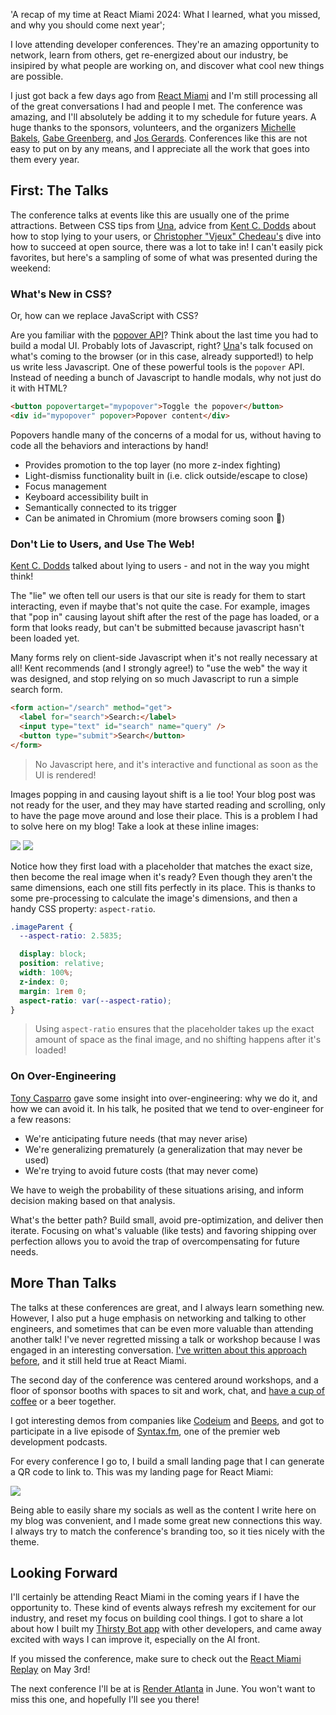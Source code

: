 
  'A recap of my time at React Miami 2024: What I learned, what you missed, and why you should come next year';

I love attending developer conferences. They're an amazing opportunity to network, learn from others,
get re-energized about our industry, be insipired by what people are working on, and discover what cool
new things are possible.

I just got back a few days ago from [React Miami](https://www.reactmiami.com/) and I'm still processing
all of the great conversations I had and people I met. The conference was amazing, and I'll absolutely be adding
it to my schedule for future years. A huge thanks to the sponsors, volunteers, and the organizers
[Michelle Bakels](https://twitter.com/michellebakels), [Gabe Greenberg](https://twitter.com/gabe_g2i),
and [Jos Gerards](https://twitter.com/josgerards88). Conferences like this are not easy to put on by any means,
and I appreciate all the work that goes into them every year.

## First: The Talks

The conference talks at events like this are usually one of the prime attractions. Between CSS tips from [Una](https://twitter.com/Una),
advice from [Kent C. Dodds](https://twitter.com/kentcdodds) about how to stop lying to your users, or
[Christopher "Vjeux" Chedeau's](https://twitter.com/Vjeux) dive into how to succeed at open source, there was a lot to take in!
I can't easily pick favorites, but here's a sampling of some of what was presented during the weekend:

### What's New in CSS?

Or, how can we replace JavaScript with CSS?

Are you familiar with the [popover API](https://developer.mozilla.org/en-US/docs/Web/API/Popover_API)? Think about the last time you
had to build a modal UI. Probably lots of Javascript, right? [Una](https://twitter.com/Una)'s talk focused on what's coming
to the browser (or in this case, already supported!) to help us write less Javascript. One of these powerful tools is the `popover`
API. Instead of needing a bunch of Javascript to handle modals, why not just do it with HTML?

```html
<button popovertarget="mypopover">Toggle the popover</button>
<div id="mypopover" popover>Popover content</div>
```

Popovers handle many of the concerns of a modal for us, without having to code all the behaviors and interactions by hand!

- Provides promotion to the top layer (no more z-index fighting)
- Light-dismiss functionality built in (i.e. click outside/escape to close)
- Focus management
- Keyboard accessibility built in
- Semantically connected to its trigger
- Can be animated in Chromium (more browsers coming soon 🤞)

### Don't Lie to Users, and Use The Web!

[Kent C. Dodds](https://twitter.com/kentcdodds) talked about lying to users - and not in the way you might think!

The "lie" we often tell our users is that our site is ready for them to start interacting, even if maybe that's not quite
the case. For example, images that "pop in" causing layout shift after the rest of the page has loaded, or a form
that looks ready, but can't be submitted because javascript hasn't been loaded yet.

Many forms rely on client-side Javascript when it's not really necessary at all! Kent recommends (and I strongly agree!) to "use the web"
the way it was designed, and stop relying on so much Javascript to run a simple search form.

```html
<form action="/search" method="get">
  <label for="search">Search:</label>
  <input type="text" id="search" name="query" />
  <button type="submit">Search</button>
</form>
```

> No Javascript here, and it's interactive and functional as soon as the UI is rendered!

Images popping in and causing layout shift is a lie too! Your blog post was not ready for the user, and they
may have started reading and scrolling, only to have the page move around and lose their place. This is a
problem I had to solve here on my blog! Take a look at these inline images:

![](react-miami-recap:popups.png)
![](react-miami-recap:beach.png)

Notice how they first load with a placeholder that matches the exact size, then become the real image when it's
ready? Even though they aren't the same dimensions, each one still fits perfectly in its place.
This is thanks to some pre-processing to calculate the image's dimensions, and then a handy CSS property:
`aspect-ratio`.

```css
.imageParent {
  --aspect-ratio: 2.5835;

  display: block;
  position: relative;
  width: 100%;
  z-index: 0;
  margin: 1rem 0;
  aspect-ratio: var(--aspect-ratio);
}
```

> Using `aspect-ratio` ensures that the placeholder takes up the exact amount of space as the final
> image, and no shifting happens after it's loaded!

### On Over-Engineering

[Tony Casparro](https://www.linkedin.com/in/casparro/) gave some insight into over-engineering: why we do it, and
how we can avoid it. In his talk, he posited that we tend to over-engineer for a few reasons:

- We're anticipating future needs (that may never arise)
- We're generalizing prematurely (a generalization that may never be used)
- We're trying to avoid future costs (that may never come)

We have to weigh the probability of these situations arising, and inform decision making based on that analysis.

What's the better path? Build small, avoid pre-optimization, and deliver then iterate. Focusing on what's valuable (like
tests) and favoring shipping over perfection allows you to avoid the trap of overcompensating for future needs.

## More Than Talks

The talks at these conferences are great, and I always learn something new. However, I also put
a huge emphasis on networking and talking to other engineers, and sometimes that can be even
more valuable than attending another talk! I've never regretted missing a talk or workshop
because I was engaged in an interesting conversation. [I've written about this approach
before](https://keegan.codes/blog/getting-the-most-out-of-in-person-tech-conferences), and it still held true
at React Miami.

The second day of the conference was centered around workshops, and a floor of sponsor booths with spaces
to sit and work, chat, and [have a cup of coffee](https://www.terminal.shop/about) or a beer together.

I got interesting demos from companies like [Codeium](https://codeium.com/) and [Beeps](https://www.beeps.co/), and got
to participate in a live episode of [Syntax.fm](https://syntax.fm/), one of the premier web development podcasts.

For every conference I go to, I build a small landing page that I can generate a QR code to link to. This was my landing
page for React Miami:

![](react-miami-page.png?limit)

Being able to easily share my socials as well as the content I write here on my blog was convenient, and I made some great
new connections this way. I always try to match the conference's branding too, so it ties nicely with the theme.

## Looking Forward

I'll certainly be attending React Miami in the coming years if I have the opportunity to. These kind of events always
refresh my excitement for our industry, and reset my focus on building cool things. I got to share a lot about
how I built my [Thirsty Bot app](https://keegan.codes/blog/ai-app-in-72-hours) with other developers, and came away
excited with ways I can improve it, especially on the AI front.

If you missed the conference, make sure to check out the [React Miami Replay](https://www.linkedin.com/events/7188937798203191297/about/) on
May 3rd!

The next conference I'll be at is [Render Atlanta](https://www.renderatl.com/) in June. You won't want to miss this one, and hopefully I'll
see you there!
